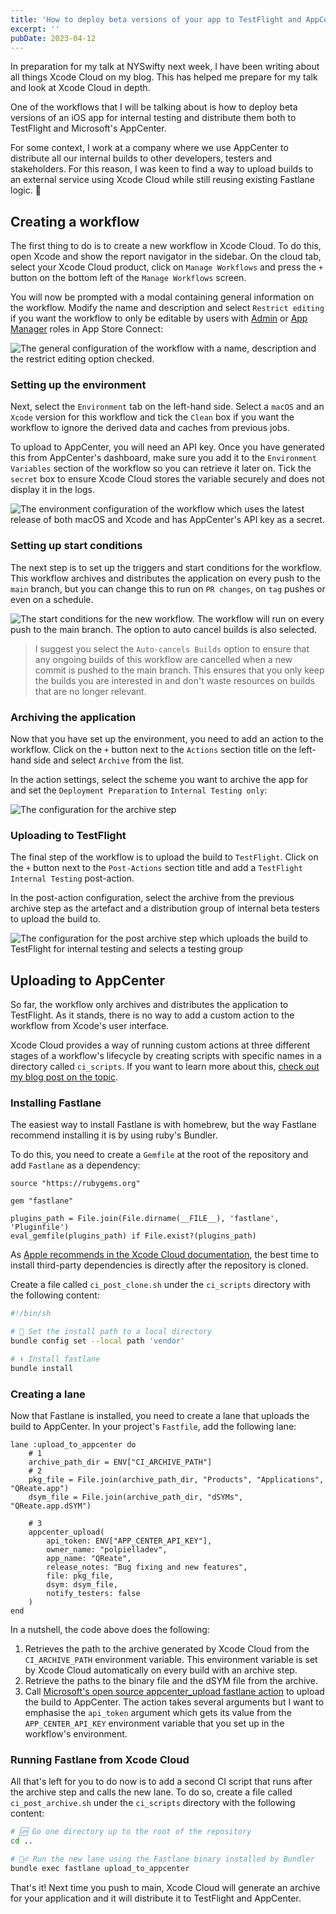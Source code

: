 ```yaml
---
title: 'How to deploy beta versions of your app to TestFlight and AppCenter using Xcode Cloud'
excerpt: ''
pubDate: 2023-04-12
---
```


In preparation for my talk at NYSwifty next week, I have been writing about all things Xcode Cloud on my blog. This has helped me prepare for my talk and look at Xcode Cloud in depth.

One of the workflows that I will be talking about is how to deploy beta versions of an iOS app for internal testing and distribute them both to TestFlight and Microsoft's AppCenter.

For some context, I work at a company where we use AppCenter to distribute all our internal builds to other developers, testers and stakeholders. For this reason, I was keen to find a way to upload builds to an external service using Xcode Cloud while still reusing existing Fastlane logic. 🎉

## Creating a workflow

The first thing to do is to create a new workflow in Xcode Cloud. To do this, open Xcode and show the report navigator in the sidebar. On the cloud tab, select your Xcode Cloud product, click on `Manage Workflows` and press the `+` button on the bottom left of the `Manage Workflows` screen.

You will now be prompted with a modal containing general information on the workflow. Modify the name and description and select `Restrict editing` if you want the workflow to only be editable by users with [Admin]() or [App Manager]() roles in App Store Connect:

![The general configuration of the workflow with a name, description and the restrict editing option checked.](/assets/posts/how-to-deploy-beta-versions-of-your-app-to-testflight-and-appcenter-with-xcode-cloud/general.webp)

### Setting up the environment

Next, select the `Environment` tab on the left-hand side. Select a `macOS` and an `Xcode` version for this workflow and tick the `Clean` box if you want the workflow to ignore the derived data and caches from previous jobs.

To upload to AppCenter, you will need an API key. Once you have generated this from AppCenter's dashboard, make sure you add it to the `Environment Variables` section of the workflow so you can retrieve it later on. Tick the `secret` box to ensure Xcode Cloud stores the variable securely and does not display it in the logs.

![The environment configuration of the workflow which uses the latest release of both macOS and Xcode and has AppCenter's API key as a secret.](/assets/posts/how-to-deploy-beta-versions-of-your-app-to-testflight-and-appcenter-with-xcode-cloud/environment.webp)

### Setting up start conditions

The next step is to set up the triggers and start conditions for the workflow. This workflow archives and distributes the application on every push to the `main` branch, but you can change this to run on `PR changes`, on `tag` pushes or even on a schedule.

![The start conditions for the new workflow. The workflow will run on every push to the main branch. The option to auto cancel builds is also selected.](/assets/posts/how-to-deploy-beta-versions-of-your-app-to-testflight-and-appcenter-with-xcode-cloud/start-conditions.webp)

> I suggest you select the `Auto-cancels Builds` option to ensure that any ongoing builds of this workflow are cancelled when a new commit is pushed to the main branch. This ensures that you only keep the builds you are interested in and don't waste resources on builds that are no longer relevant.

### Archiving the application

Now that you have set up the environment, you need to add an action to the workflow. Click on the `+` button next to the `Actions` section title on the left-hand side and select `Archive` from the list.

In the action settings, select the scheme you want to archive the app for and set the `Deployment Preparation` to `Internal Testing only`:

![The configuration for the archive step](/assets/posts/how-to-deploy-beta-versions-of-your-app-to-testflight-and-appcenter-with-xcode-cloud/actions.webp)

### Uploading to TestFlight

The final step of the workflow is to upload the build to `TestFlight`. Click on the `+` button next to the `Post-Actions` section title and add a `TestFlight Internal Testing` post-action.

In the post-action configuration, select the archive from the previous archive step as the artefact and a distribution group of internal beta testers to upload the build to.

![The configuration for the post archive step which uploads the build to TestFlight for internal testing and selects a testing group](/assets/posts/how-to-deploy-beta-versions-of-your-app-to-testflight-and-appcenter-with-xcode-cloud/post-actions.webp)

## Uploading to AppCenter

So far, the workflow only archives and distributes the application to TestFlight. As it stands, there is no way to add a custom action to the workflow from Xcode's user interface.

Xcode Cloud provides a way of running custom actions at three different stages of a workflow's lifecycle by creating scripts with specific names in a directory called `ci_scripts`. If you want to learn more about this, [check out my blog post on the topic](/xcode-cloud-scripts-fastlane-and-cocoapods).

### Installing Fastlane

The easiest way to install Fastlane is with homebrew, but the way Fastlane recommend installing it is by using ruby's Bundler.

To do this, you need to create a `Gemfile` at the root of the repository and add `Fastlane` as a dependency:

```ruby:Gemfile
source "https://rubygems.org"

gem "fastlane"

plugins_path = File.join(File.dirname(__FILE__), 'fastlane', 'Pluginfile')
eval_gemfile(plugins_path) if File.exist?(plugins_path)
```

As [Apple recommends in the Xcode Cloud documentation](), the best time to install third-party dependencies is directly after the repository is cloned.

Create a file called `ci_post_clone.sh` under the `ci_scripts` directory with the following content:

```shell:ci_post_clone.sh
#!/bin/sh

# 📁 Set the install path to a local directory
bundle config set --local path 'vendor'

# ⬇️ Install fastlane
bundle install
```

### Creating a lane

Now that Fastlane is installed, you need to create a lane that uploads the build to AppCenter. In your project's `Fastfile`, add the following lane:

```ruby:Fastfile
lane :upload_to_appcenter do
    # 1
    archive_path_dir = ENV["CI_ARCHIVE_PATH"]
    # 2
    pkg_file = File.join(archive_path_dir, "Products", "Applications", "QReate.app")
    dsym_file = File.join(archive_path_dir, "dSYMs", "QReate.app.dSYM")

    # 3
    appcenter_upload(
        api_token: ENV["APP_CENTER_API_KEY"],
        owner_name: "polpielladev",
        app_name: "QReate",
        release_notes: "Bug fixing and new features",
        file: pkg_file,
        dsym: dsym_file,
        notify_testers: false
    )
end
```

In a nutshell, the code above does the following:

1. Retrieves the path to the archive generated by Xcode Cloud from the `CI_ARCHIVE_PATH` environment variable. This environment variable is set by Xcode Cloud automatically on every build with an archive step.
2. Retrieve the paths to the binary file and the dSYM file from the archive.
3. Call [Microsoft's open source appcenter_upload fastlane action]() to upload the build to AppCenter. The action takes several arguments but I want to emphasise the `api_token` argument which gets its value from the `APP_CENTER_API_KEY` environment variable that you set up in the workflow's environment.

### Running Fastlane from Xcode Cloud

All that's left for you to do now is to add a second CI script that runs after the archive step and calls the new lane. To do so, create a file called `ci_post_archive.sh` under the `ci_scripts` directory with the following content:

```shell:ci_post_archive.sh
# 🆙 Go one directory up to the root of the repository
cd ..

# 🏃‍♂️ Run the new lane using the Fastlane binary installed by Bundler
bundle exec fastlane upload_to_appcenter
```

That's it! Next time you push to main, Xcode Cloud will generate an archive for your application and it will distribute it to TestFlight and AppCenter.
